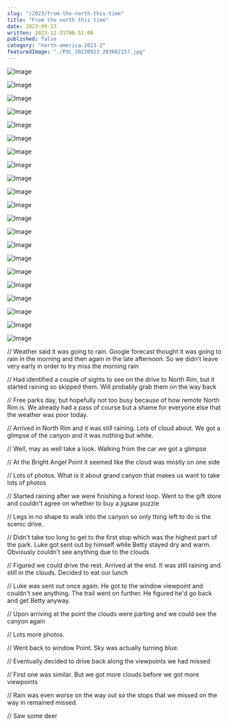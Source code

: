 ```yaml
---
slug: "/2023/from-the-north-this-time"
title: "From the north this time"
date: 2023-09-23
written: 2023-12-31T00:51:00
published: false
category: "north-america-2023-2"
featuredImage: "./PXL_20230923_203602157.jpg"
---
```


![Image](PXL_20230923_174119832.jpg)

![Image](PXL_20230923_174714143.jpg)

![Image](PXL_20230923_174844067.jpg)

![Image](PXL_20230923_175046303.jpg)

![Image](PXL_20230923_175202410.jpg)

![Image](PXL_20230923_180130140.jpg)

![Image](PXL_20230923_180425589.jpg)

![Image](PXL_20230923_183617608.jpg)

![Image](PXL_20230923_193232410.jpg)

![Image](PXL_20230923_201920414.jpg)

![Image](PXL_20230923_203602157.jpg)

![Image](PXL_20230923_204232908.jpg)

![Image](PXL_20230923_204453983.jpg)

![Image](PXL_20230923_204528175.jpg)

![Image](PXL_20230923_204556045.jpg)

![Image](PXL_20230923_204748309.jpg)

![Image](PXL_20230923_204922943.jpg)

![Image](PXL_20230923_205730769.jpg)

![Image](PXL_20230923_210458190.jpg)

![Image](PXL_20230923_213338865.jpg)

![Image](PXL_20230923_221018142.jpg)

// Weather said it was going to rain. Google forecast thought it was going to rain in the morning and then again in the late afternoon. So we didn't leave very early in order to try miss the morning rain

// Had identified a couple of sights to see on the drive to North Rim, but it started raining so skipped them. Will probably grab them on the way back

// Free parks day, but hopefully not too busy because of how remote North Rim is. We already had a pass of course but a shame for everyone else that the weather was poor today.

// Arrived in North Rim and it was still raining. Lots of cloud about. We got a glimpse of the canyon and it was nothing but white.

// Well, may as well take a look. Walking from the car we got a glimpse

// At the Bright Angel Point it seemed like the cloud was mostly on one side

// Lots of photos. What is it about grand canyon that makes us want to take lots of photos

// Started raining after we were finishing a forest loop. Went to the gift store and couldn't agree on whether to buy a jigsaw puzzle

// Legs in no shape to walk into the canyon so only thing left to do is the scenic drive.

// Didn't take too long to get to the first stop which was the highest part of the park. Luke got sent out by himself while Betty stayed dry and warm. Obviously couldn't see anything due to the clouds

// Figured we could drive the rest. Arrived at the end. It was still raining and still in the clouds. Decided to eat our lunch

// Luke was sent out once again. He got to the window viewpoint and couldn't see anything. The trail went on further. He figured he'd go back and get Betty anyway.

// Upon arriving at the point the clouds were parting and we could see the canyon again

// Lots more photos.

// Went back to window Point. Sky was actually turning blue.

// Eventually decided to drive back along the viewpoints we had missed

// First one was similar. But we got more clouds before we got more viewpoints

// Rain was even worse on the way out so the stops that we missed on the way in remained missed.

// Saw some deer
